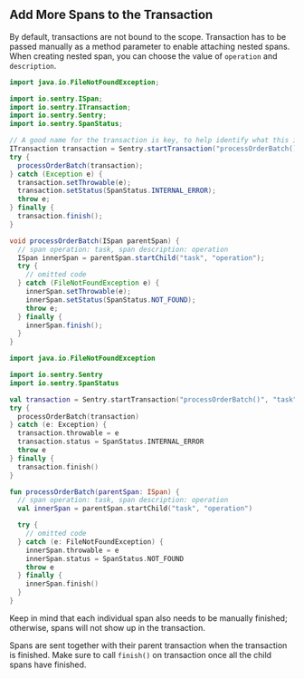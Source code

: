 ## Add More Spans to the Transaction

By default, transactions are not bound to the scope. Transaction has to be passed manually as a method parameter to enable attaching nested spans. When creating nested span, you can choose the value of `operation` and `description`.

```java {tabTitle:Java}
import java.io.FileNotFoundException;

import io.sentry.ISpan;
import io.sentry.ITransaction;
import io.sentry.Sentry;
import io.sentry.SpanStatus;

// A good name for the transaction is key, to help identify what this is about
ITransaction transaction = Sentry.startTransaction("processOrderBatch()", "task");
try {
  processOrderBatch(transaction);
} catch (Exception e) {
  transaction.setThrowable(e);
  transaction.setStatus(SpanStatus.INTERNAL_ERROR);
  throw e;
} finally {
  transaction.finish();
}

void processOrderBatch(ISpan parentSpan) {
  // span operation: task, span description: operation
  ISpan innerSpan = parentSpan.startChild("task", "operation");
  try {
    // omitted code
  } catch (FileNotFoundException e) {
    innerSpan.setThrowable(e);
    innerSpan.setStatus(SpanStatus.NOT_FOUND);
    throw e;
  } finally {
    innerSpan.finish();
  }
}
```

```kotlin
import java.io.FileNotFoundException

import io.sentry.Sentry
import io.sentry.SpanStatus

val transaction = Sentry.startTransaction("processOrderBatch()", "task")
try {
  processOrderBatch(transaction)
} catch (e: Exception) {
  transaction.throwable = e
  transaction.status = SpanStatus.INTERNAL_ERROR
  throw e
} finally {
  transaction.finish()
}

fun processOrderBatch(parentSpan: ISpan) {
  // span operation: task, span description: operation
  val innerSpan = parentSpan.startChild("task", "operation")

  try {
    // omitted code
  } catch (e: FileNotFoundException) {
    innerSpan.throwable = e
    innerSpan.status = SpanStatus.NOT_FOUND
    throw e
  } finally {
    innerSpan.finish()
  }
}
```

Keep in mind that each individual span also needs to be manually finished; otherwise, spans will not show up in the transaction.

Spans are sent together with their parent transaction when the transaction is finished. Make sure to call `finish()` on transaction once all the child spans have finished.
